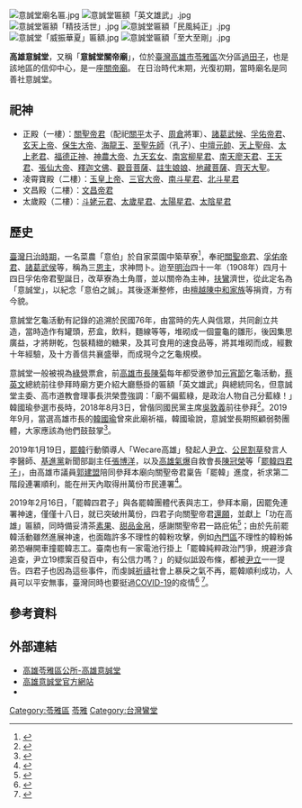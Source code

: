 {{東亞廟宇
| name = 高雄意誠堂
| img = File:高雄意誠堂關帝廟.jpg
| img_capt = 
| image_width = 250px
| location = {{ROC-TWN}}[[高雄市|高雄市]][[苓雅區|苓雅區]][[三多四路|三多四路]]66號
| god = [[關聖帝君|關聖帝君]]
| type = 
| struct =  
| open_year ={{TWN-JPN}}[[明治|明治]]32年（1899年）
| cere_date =[[農曆|農曆]][[正月初九|正月初九]]（玉皇上帝聖誕）<br/>[[農曆|農曆]][[六月廿四日|六月廿四日]]（關聖帝君聖誕）
| mass_rapid_transit = [[高捷紅線|高捷紅線]][[三多商圈站|三多商圈站]]
| bus =  
|}}
[[File:意誠堂廟名匾.jpg|thumb]]
[[File:意誠堂匾額「英文雄武」.jpg|thumb]]
[[File:意誠堂匾額「精技活世」.jpg|thumb]]
[[File:意誠堂匾額「民風純正」.jpg|thumb]]
[[File:意誠堂「威振華夏」匾額.jpg|thumb]] 
[[File:意誠堂匾額「至大至剛」.jpg|thumb]]

'''高雄意誠堂'''，又稱「'''意誠堂關帝廟'''」，位於[[臺灣|臺灣]][[高雄市|高雄市]][[苓雅區|苓雅區]]次分區[[過田子|過田子]]，也是該地區的信仰中心，是一座[[關帝廟|關帝廟]]。
在日治時代末期，光復初期，當時廟名是同善社意誠堂。

== 祀神 ==
*正殿（一樓）：[[關聖帝君|關聖帝君]]（配祀[[關平|關平]]太子、[[周倉|周倉]]將軍）、[[孔明|諸葛武候]]、[[孚佑帝君|孚佑帝君]]、[[玄天上帝|玄天上帝]]、[[保生大帝|保生大帝]]、[[龍王|海龍王]]、[[至聖先師|至聖先師]]（孔子）、[[中壇元帥|中壇元帥]]、[[天上聖母|天上聖母]]、[[太上老君|太上老君]]、[[福德正神|福德正神]]、[[神農大帝|神農大帝]]、[[九天玄女|九天玄女]]、[[南宮柳星君|南宮柳星君]]、[[南天廖天君|南天廖天君]]、[[王天君|王天君]]、[[張仙大帝|張仙大帝]]、[[釋迦文佛|釋迦文佛]]、[[觀音菩薩|觀音菩薩]]、[[註生娘娘|註生娘娘]]、[[地藏菩薩|地藏菩薩]]、[[齊天大聖|齊天大聖]]。
*凌霄寶殿（二樓）：[[玉皇上帝|玉皇上帝]]、[[三官大帝|三官大帝]]、[[南斗星君|南斗星君]]、[[北斗星君|北斗星君]]
*文昌殿（二樓）：[[文昌帝君|文昌帝君]]
*太歲殿（二樓）：[[斗姥元君|斗姥元君]]、[[太歲星君|太歲星君]]、[[太陽星君|太陽星君]]、[[太陰星君|太陰星君]]

== 歷史 ==
[[臺灣日治時期|臺灣日治時期]]，一名菜農「意伯」於自家菜園中築草寮<ref>{{cite news |author1=公民新聞 |title=高雄意誠堂關帝廟 2018全國扶鸞觀摩會 (1部影片) |url=https://www.peopo.org/news/380697 |accessdate=2021-01-21 |work=公共電視 |date=2018-10-10}}</ref>，奉祀[[關聖帝君|關聖帝君]]、[[孚佑帝君|孚佑帝君]]、[[諸葛武侯|諸葛武侯]]等，稱為三[[恩主|恩主]]，求神問卜。迨至[[明治|明治]]四十一年（1908年）四月十四日孚佑帝君聖誕日，改草寮為土角厝，並以關帝為主神，[[扶鸞|扶鸞]]濟世，從此定名為「意誠堂」，以紀念「意伯之誠」。其後逐漸整修，由[[檀越|檀越]][[陳中和家族|陳中和家族]]等捐資，方有今貌。

意誠堂乞龜活動有記錄的追溯於民國76年，由當時的先人與信眾，共同創立共造，當時造作有罐頭，菸盒，飲料，麵線等等，堆砌成一個靈龜的雛形，後因集思廣益，才將餅乾，包裝精緻的糖果，及其可食用的速食品等，將其堆砌而成，經數十年經驗，及十方善信共襄盛舉，而成現今之乞龜規模。

意誠堂一般被視為[[綠營|綠營]]票倉，前[[高雄市長|高雄市長]][[陳菊|陳菊]]每年都受邀參加[[元宵節|元宵節]]乞龜活動，[[蔡英文|蔡英文]]總統前往參拜時廟方更介紹大廳懸掛的匾額「英文雄武」與總統同名，但意誠堂主委、高市道教會理事長洪榮豊強調：「廟不偏藍綠，是政治人物自己分藍綠！」韓國瑜參選市長時，2018年8月3日，曾偕同國民黨主席[[吳敦義|吳敦義]]前往參拜<ref>{{Cite web |url=https://www.chinatimes.com/newspapers/20180804000456-260118?chdtv |title=吳攻高雄道教 韓國瑜過平安橋 |accessdate=2020-01-28 |archive-date=2020-05-01 |archive-url=https://web.archive.org/web/20200501164727/https://www.chinatimes.com/newspapers/20180804000456-260118?chdtv |dead-url=no }}</ref>。2019年9月，當選高雄市長的[[韓國瑜|韓國瑜]]曾來此廟祈福，韓國瑜說，意誠堂長期照顧弱勢團體，大家應該為他們鼓鼓掌<ref>{{Cite web |url=https://udn.com/news/story/6656/4024254 |title=國瑜參拜意誠堂關帝廟 拜託一起助弱勢 |accessdate=2020-01-28 |archive-date=2020-01-28 |archive-url=https://web.archive.org/web/20200128183948/https://udn.com/news/story/6656/4024254 |dead-url=no }}</ref>。

2019年1月19日，[[罷韓|罷韓]]行動領導人「Wecare高雄」發起人[[尹立|尹立]]、[[公民割草|公民割草]]發言人李醫師、[[基進黨|基進黨]]新聞部副主任[[張博洋|張博洋]]，以及[[2014年高雄氣爆事故|高雄氣爆]]自救會長[[陳冠榮_(1980年)|陳冠榮]]等「[[罷韓四君子|罷韓四君子]]」，由高雄市議員[[郭建盟|郭建盟]]陪同參拜本廟向關聖帝君稟告「罷韓」進度，祈求第二階段連署順利，能在卅天內取得卅萬份市民連署<ref>{{Cite web |url=https://www.cna.com.tw/news/aipl/202001190091.aspx |title=29日罷韓二階段 四君子30天拚30萬連署 |accessdate=2020-01-28 |archive-date=2020-01-28 |archive-url=https://web.archive.org/web/20200128152634/https://www.cna.com.tw/news/aipl/202001190091.aspx |dead-url=no }}</ref>。

2019年2月16日，「罷韓四君子」與各罷韓團體代表與志工，參拜本廟，因罷免連署神速，僅僅十八日，就已突破卅萬份，四君子向關聖帝君[[還願|還願]]，並獻上「功在高雄」匾額，同時備妥清茶[[水果|素果]]、[[甜品|甜品]][[紙錢|金帛]]，感謝關聖帝君一路庇佑<ref>{{cite news |author1=王榮祥 |title=連署達標！ 罷韓四君子向關聖帝君還願 敬獻「功在高雄」匾額 |url=https://news.ltn.com.tw/news/politics/breakingnews/3069700 |accessdate=2021-01-21 |work=自由時報 |date=2020-02-16}}</ref>；由於先前罷韓活動雖然進展神速，也面臨許多不理性的韓粉攻擊，例如[[內門區|內門區]]不理性的韓粉姊弟恐嚇開車撞罷韓志工。臺南也有一家電池行掛上「罷韓純粹政治鬥爭，規避涉貪追查，尹立19標案百發百中，有公信力嗎？」的疑似詆毀布條，都被[[尹立|尹立]]一一提告。四君子也因為這些事件，而虔誠[[祈禱|祈禱]]社會上暴戾之氣不再，罷韓順利成功，人員可以平安無事，臺灣同時也要挺過[[COVID-19|COVID-19]]的疫情<ref>{{Cite web |url=https://www.ettoday.net/news/20200216/1646755.htm |title=「妨礙罷免連署」里長交保隔天…罷韓「30萬達成」關帝廟還願 |accessdate=2020-02-17 |archive-date=2020-02-16 |archive-url=https://web.archive.org/web/20200216040036/https://www.ettoday.net/news/20200216/1646755.htm |dead-url=no }}</ref>
<ref>{{Cite web |url=https://news.ltn.com.tw/news/politics/paper/1352503 |title=罷韓團體獻「功在高雄」匾額 向關聖帝君還願 |accessdate=2020-02-17 |archive-date=2020-02-17 |archive-url=https://web.archive.org/web/20200217193744/https://news.ltn.com.tw/news/politics/paper/1352503 |dead-url=no }}</ref>。

== 參考資料 ==
{{Reflist|2}}

== 外部連結 ==
* [https://web.archive.org/web/20170327153639/http://lingya.kcg.gov.tw/history-church_01.php?id=2007100581803&nowpic=1 高雄苓雅區公所-高雄意誠堂]
* [https://www.yi-cheng-tang.org.tw/?act=index 高雄意誠堂官方網站] {{Wayback|url=http://yi-cheng-tang.org.tw/news01.php |date=20160807184044 }}
* {{Facebook|YiChengTangGuandiTemple|}}

[[Category:苓雅區|Category:苓雅區]]
[[Category:高雄市關帝廟|苓雅]]
[[Category:台灣鸞堂|Category:台灣鸞堂]]